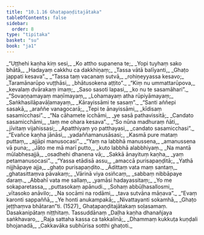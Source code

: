 ```yaml
---
title: "10.1.16 Ghaṭapaṇḍitajātaka"
tableOfContents: false
sidebar:
  order: 8
type: "tipitaka"
basket: "su"
book: "ja1"
---
```



<DynamicBreadcrumb />

<Division number="165" book="ja1">

<Paragraph number="2088" type="verses" book="ja1">
_“Uṭṭhehi kaṇha kiṃ sesi,_  
_Ko attho supanena te;_  
_Yopi tuyhaṃ sako bhātā,_  
_Hadayaṃ cakkhu ca dakkhiṇaṃ;_  
_Tassa vātā balīyanti,_  
_Ghaṭo jappati kesava”._  

</Paragraph>

</Division>
<Division number="166" book="ja1">

<Paragraph number="2089" type="verses" book="ja1">
_“Tassa taṃ vacanaṃ sutvā,_  
_rohiṇeyyassa kesavo;_  
_Taramānarūpo vuṭṭhāsi,_  
_bhātusokena aṭṭito”._  

</Paragraph>

</Division>
<Division number="167" book="ja1">

<Paragraph number="2090" type="verses" book="ja1">
_“Kiṃ nu ummattarūpova,_  
_kevalaṃ dvārakaṃ imaṃ;_  
_Saso sasoti lapasi,_  
_ko nu te sasamāhari”._  

</Paragraph>

</Division>
<Division number="168" book="ja1">

<Paragraph number="2091" type="verses" book="ja1">
_“Sovaṇṇamayaṃ maṇīmayaṃ,_  
_Lohamayaṃ atha rūpiyāmayaṃ;_  
_Saṅkhasilāpavāḷamayaṃ,_  
_Kārayissāmi te sasaṃ”._  

</Paragraph>

</Division>
<Division number="169" book="ja1">

<Paragraph number="2092" type="verses" book="ja1">
_“Santi aññepi sasakā,_  
_araññe vanagocarā;_  
_Tepi te ānayissāmi,_  
_kīdisaṃ sasamicchasi”._  

</Paragraph>

</Division>
<Division number="170" book="ja1">

<Paragraph number="2093" type="verses" book="ja1">
_“Na cāhamete icchāmi,_  
_ye sasā pathavissitā;_  
_Candato sasamicchāmi,_  
_taṃ me ohara kesava”._  

</Paragraph>

</Division>
<Division number="171" book="ja1">

<Paragraph number="2094" type="verses" book="ja1">
_“So nūna madhuraṃ ñāti,_  
_jīvitaṃ vijahissasi;_  
_Apatthiyaṃ yo patthayasi,_  
_candato sasamicchasi”._  

</Paragraph>

</Division>
<Division number="172" book="ja1">

<Paragraph number="2095" type="verses" book="ja1">
_“Evañce kaṇha jānāsi,_  
_yadaññamanusāsasi;_  
_Kasmā pure mataṃ puttaṃ,_  
_ajjāpi manusocasi”._  

</Paragraph>

</Division>
<Division number="173" book="ja1">

<Paragraph number="2096" type="verses" book="ja1">
_“Yaṃ na labbhā manussena,_  
_amanussena vā puna;_  
_Jāto me mā marī putto,_  
_kuto labbhā alabbhiyaṃ._  

</Paragraph>

</Division>
<Division number="174" book="ja1">

<Paragraph number="2097" type="verses" book="ja1">
_Na mantā mūlabhesajjā,_  
_osadhehi dhanena vā;_  
_Sakkā ānayituṃ kaṇha,_  
_yaṃ petamanusocasi”._  

</Paragraph>

</Division>
<Division number="175" book="ja1">

<Paragraph number="2098" type="verses" book="ja1">
_“Yassa etādisā assu,_  
_amaccā purisapaṇḍitā;_  
_Yathā nijjhāpaye ajja,_  
_ghaṭo purisapaṇḍito._  

</Paragraph>

</Division>
<Division number="176" book="ja1">

<Paragraph number="2099" type="verses" book="ja1">
_Ādittaṃ vata maṃ santaṃ,_  
_ghatasittaṃva pāvakaṃ;_  
_Vārinā viya osiñcaṃ,_  
_sabbaṃ nibbāpaye daraṃ._  

</Paragraph>

</Division>
<Division number="177" book="ja1">

<Paragraph number="2100" type="verses" book="ja1">
_Abbahī vata me sallaṃ,_  
_yamāsi hadayassitaṃ;_  
_Yo me sokaparetassa,_  
_puttasokaṃ apānudi._  

</Paragraph>

</Division>
<Division number="178" book="ja1">

<Paragraph number="2101" type="verses" book="ja1">
_Sohaṃ abbūḷhasallosmi,_  
_vītasoko anāvilo;_  
_Na socāmi na rodāmi,_  
_tava sutvāna māṇava”._  

</Paragraph>

</Division>
<Division number="179" book="ja1">

<Paragraph number="2102" type="verses" book="ja1">
_“Evaṃ karonti sappaññā,_  
_Ye honti anukampakā;_  
_Nivattayanti sokamhā,_  
_Ghaṭo jeṭṭhaṃva bhātaran”ti. (1527)_  


</Paragraph>
</Division>

<Paragraph number="2103" type="center" book="ja1">
Ghaṭapaṇḍitajātakaṃ soḷasamaṃ.



</Paragraph>

<Paragraph number="2104" type="center" book="ja1">
Dasakanipātaṃ niṭṭhitaṃ.



</Paragraph>

<Paragraph number="2105" type="center" book="ja1">
Tassuddānaṃ


</Paragraph>

<Paragraph number="2106" type="verses" book="ja1">
_Daḷha kaṇha dhanañjaya saṅkhavaro,_  
_Raja sattaha kassa ca takkalinā;_  
_Dhammaṃ kukkuṭa kuṇḍali bhojanadā,_  
_Cakkavāka subhūrisa sotthi ghaṭoti._
</Paragraph>